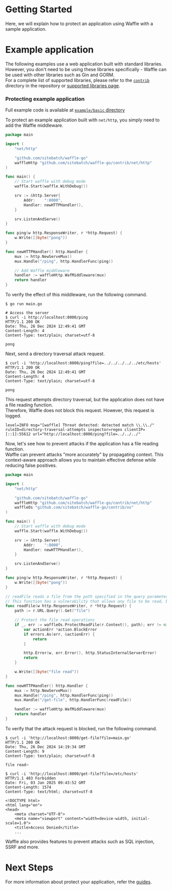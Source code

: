 # Getting Started

Here, we will explain how to protect an application using Waffle with a sample application.

# Example application

The following examples use a web application built with standard libraries. However, you don't need to be using these libraries specifically - Waffle can be used with other libraries such as Gin and GORM.  
For a complete list of supported libraries, please refer to the [`contrib`](https://github.com/sitebatch/waffle-go/tree/main/contrib) directory in the repository or [supported libraries page](/guides/support-libraries).

### Protecting example application

Full example code is available at [`example/basic` directory](https://github.com/sitebatch/waffle-go/tree/main/example/basic)

To protect an example application built with `net/http`, you simply need to add the Waffle middleware.

```go
package main

import (
	"net/http"

	"github.com/sitebatch/waffle-go"
	waffleHttp "github.com/sitebatch/waffle-go/contrib/net/http"
)

func main() {
	// Start waffle with debug mode
    waffle.Start(waffle.WithDebug())

	srv := &http.Server{
		Addr:    ":8000",
		Handler: newHTTPHandler(),
	}

	srv.ListenAndServe()
}

func ping(w http.ResponseWriter, r *http.Request) {
	w.Write([]byte("pong"))
}

func newHTTPHandler() http.Handler {
	mux := http.NewServeMux()
	mux.Handle("/ping", http.HandlerFunc(ping))

    // Add Waffle middleware
	handler := waffleHttp.WafMiddleware(mux)
	return handler
}
```

To verify the effect of this middleware, run the following command.

```shell
$ go run main.go

# Access the server
$ curl -i http://localhost:8000/ping
HTTP/1.1 200 OK
Date: Thu, 26 Dec 2024 12:49:41 GMT
Content-Length: 4
Content-Type: text/plain; charset=utf-8

pong
```

Next, send a directory traversal attack request.

```shell
$ curl -i 'http://localhost:8000/ping?file=../../../../../etc/hosts'
HTTP/1.1 200 OK
Date: Thu, 26 Dec 2024 12:49:41 GMT
Content-Length: 4
Content-Type: text/plain; charset=utf-8

pong
```

This request attempts directory traversal, but the application does not have a file reading function.  
Therefore, Waffle does not block this request. However, this request is logged.

```shell
level=INFO msg="[waffle] Threat detected: detected match \\.\\./" ruleID=directory-traversal-attempts inspector=regex clientIP=[::1]:55612 url="http://localhost:8000/ping?file=../../../"
```

Now, let's see how to prevent attacks if the application has a file reading function.  
Waffle can prevent attacks "more accurately" by propagating context. This context-aware approach allows you to maintain effective defense while reducing false positives.

```go
package main

import (
	"net/http"

	"github.com/sitebatch/waffle-go"
	waffleHttp "github.com/sitebatch/waffle-go/contrib/net/http"
	waffleOs "github.com/sitebatch/waffle-go/contrib/os"
)

func main() {
	// Start waffle with debug mode
    waffle.Start(waffle.WithDebug())

	srv := &http.Server{
		Addr:    ":8000",
		Handler: newHTTPHandler(),
	}

	srv.ListenAndServe()
}

func ping(w http.ResponseWriter, r *http.Request) {
	w.Write([]byte("pong"))
}

// readFile reads a file from the path specified in the query parameter.
// This function has a vulnerability that allows any file to be read, but it is protected by Waffle.
func readFile(w http.ResponseWriter, r *http.Request) {
    path := r.URL.Query().Get("file")

    // Protect the file read operations
    if _, err := waffleOs.ProtectReadFile(r.Context(), path); err != nil {
        var actionErr *action.BlockError
        if errors.As(err, &actionErr) {
            return
        }

        http.Error(w, err.Error(), http.StatusInternalServerError)
        return
    }

    w.Write([]byte("file read"))
}

func newHTTPHandler() http.Handler {
	mux := http.NewServeMux()
	mux.Handle("/ping", http.HandlerFunc(ping))
	mux.Handle("/get-file", http.HandlerFunc(readFile))

	handler := waffleHttp.WafMiddleware(mux)
	return handler
}
```

To verify that the attack request is blocked, run the following command.

```shell
$ curl -i 'http://localhost:8000/get-file?file=main.go'
HTTP/1.1 200 OK
Date: Thu, 26 Dec 2024 14:19:34 GMT
Content-Length: 9
Content-Type: text/plain; charset=utf-8

file read⏎

$ curl -i 'http://localhost:8000/get-file?file=/etc/hosts'
HTTP/1.1 403 Forbidden
Date: Fri, 03 Jan 2025 09:43:52 GMT
Content-Length: 1574
Content-Type: text/html; charset=utf-8

<!DOCTYPE html>
<html lang="en">
<head>
    <meta charset="UTF-8">
    <meta name="viewport" content="width=device-width, initial-scale=1.0">
    <title>Access Denied</title>
	...
```

Waffle also provides features to prevent attacks such as SQL injection, SSRF and more.

# Next Steps

For more information about protect your application, refer the [guides](/guides/support-libraries).